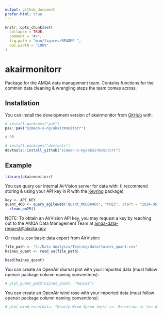 ```yaml
---
output: github_document
prefer-html: true
---
```


<!-- README.md is generated from README.Rmd. Please edit that file -->

```r
knitr::opts_chunk$set(
  collapse = TRUE,
  comment = "#>",
  fig.path = "man/figures/README-",
  out.width = "100%"
)
```

# akairmonitorr

<!-- badges: start -->
<!-- badges: end -->

Package for the AMQA data management team.
Contains functions for the common data cleaning & wrangling steps the team 
comes across.

## Installation

You can install the development version of akairmonitor from [GitHub](https://github.com/simeon-s-ng/akairmonitorr) with:

```r
# install.packages("pak")
pak::pak("simeon-s-ng/akairmonitorr")

# OR

# install.packages("devtools")
devtools::install_github("simeon-s-ng/akairmonitorr")
```

## Example

```r
library(akairmonitorr)
```

You can query our internal AirVision server for data with:
(I recommend storing & using your API key in R with the [Keyring](https://keyring.r-lib.org/) package)

```r
key <- API_KEY
quant_460 <- query_agileweb("Quant_MOD00460", "PM25", start = "2024-05-13T00:00:00", api_key = key) |>
  clean_pm25()
```

NOTE: To obtain an AirVision API key, you may request a key by reaching out to the AMQA Data Management Team at [amqa-data-request@alaska.gov](mailto:amqa-data-request@alaska.gov)

Or read a .csv basic data export from AirVision:

```r
file_path <- "C:/Data Analysis/Testing/data/haines_quant.csv"
haines_quant <- read_aa(file_path)

head(haines_quant)
```

You can create an OpenAir diurnal plot with your imported data (must follow openair package column naming conventions):

```r
# plot_quant_pm25(haines_quant, "Haines")
```

You can create an OpenAir wind rose with your imported data (must follow openair package column naming conventions):

```r
# plot_wind_rose(data, "Hourly Wind Speed (m/s) vs. Direction at the A Street Monitor 2021")
```
